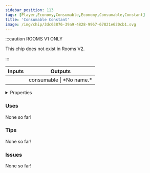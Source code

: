 ```yaml
---
sidebar_position: 113
tags: [Player,Economy,Consumable,Economy,Consumable,Constant]
title: 'Consumable Constant'
image: /img/chip/3dc63876-39a9-4828-9967-67821e620cb1.svg
---
```




:::caution ROOMS V1 ONLY
    
This chip does not exist in Rooms V2.

:::


<IChip uuid="3dc63876-39a9-4828-9967-67821e620cb1"/>

<table><thead><tr><th>Inputs</th><th>Outputs</th></tr></thead><tbody><tr><td /><td>consumable | *No name.*</td></tr></tbody></table>

<details>
  <summary>Properties</summary>
  <div>
    <div>
    <table>
      <tbody>
        <tr>
          <td>Is beta required?</td>
          <td>No</td>
        </tr>
        <tr>
          <td>Is chip a trolling risk?</td>
          <td>No</td>
        </tr>
        <tr>
          <td>Is chip a role assignment risk?</td>
          <td>No</td>
        </tr>
        <tr>
          <td>Chip UUID</td>
          <td>3dc63876-39a9-4828-9967-67821e620cb1</td>
        </tr>
        <tr>
          <td>Room availability</td>
          <td>Rooms V1 only</td>
        </tr>
      </tbody>
    </table>
    </div>
  </div>
</details>

### Uses

None so far!

### Tips

None so far!

### Issues

None so far!